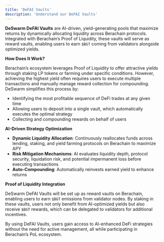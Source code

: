 ```yaml
---
title: 'DeFAI Vaults'
description: 'Understand our DeFAI Vaults'
---
```


**DeSwarm DeFAI Vaults** are AI-driven, yield-generating pools that maximize returns by dynamically allocating liquidity across Berachain protocols. Integrated with Berachain’s Proof of Liquidity, these vaults will serve as reward vaults, enabling users to earn `$BGT` coming from validators alongside optimized yields.

**How Does It Work?**

Berachain’s ecosystem leverages Proof of Liquidity to offer attractive yields through staking LP tokens or farming under specific conditions. However, achieving the highest yield often requires users to execute multiple transactions and manually manage reward collection for compounding. DeSwarm simplifies this process by:

- Identifying the most profitable sequence of DeFi trades at any given time
- Allowing users to deposit into a single vault, which automatically executes the optimal strategy
- Collecting and compounding rewards on behalf of users

**AI-Driven Strategy Optimization**

- **Dynamic Liquidity Allocation**: Continuously reallocates funds across lending, staking, and yield farming protocols on Berachain to maximize APY
- **Risk Mitigation Mechanisms**: AI evaluates liquidity depth, protocol security, liquidation risk, and potential impermanent loss before executing transactions
- **Auto-Compounding**: Automatically reinvests earned yield to enhance returns

**Proof of Liquidity Integration**

DeSwarm DeFAI Vaults will be set up as reward vaults on Berachain, enabling users to earn `$BGT` emissions from validator nodes. By staking in these vaults, users not only benefit from AI-optimized yields but also receive `$BGT` rewards, which can be delegated to validators for additional incentives.

By using DeFAI Vaults, users gain access to AI-enhanced DeFi strategies without the need for active management, all while participating in Berachain’s PoL ecosystem.
